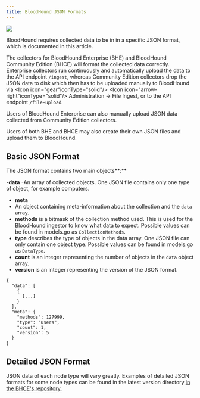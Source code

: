 ```yaml
---
title: BloodHound JSON Formats
---
```


<img src="/assets/community-edition-pill-tag.svg"/> 

BloodHound requires collected data to be in in a specific JSON format, which is documented in this article.

The collectors for BloodHound Enterprise (BHE) and BloodHound Community Edition (BHCE) will format the collected data correctly. Enterprise collectors run continuously and automatically upload the data to the API endpoint `/ingest`, whereas Community Edition collectors drop the JSON data to disk which then has to be uploaded manually to BloodHound via <Icon icon="gear"iconType="solid"/> <Icon icon="arrow-right"iconType="solid"/> Administration → File Ingest, or to the API endpoint `/file-upload`.

Users of BloodHound Enterprise can also manually upload JSON data collected from Community Edition collectors.

Users of both BHE and BHCE may also create their own JSON files and upload them to BloodHound.

## Basic JSON Format

The JSON format contains two main objects**:**

-**data**
  -An array of collected objects. One JSON file contains only one type of object, for example computers.

- **meta**
 - An object containing meta-information about the collection and the `data` array.
  - **methods** is a bitmask of the collection method used. This is used for the BloodHound ingestor to know what data to expect. Possible values can be found in models.go as `CollectionMethods`.
  - **type** describes the type of objects in the data array. One JSON file can only contain one object type. Possible values can be found in models.go as `DataType`.
  - **count** is an integer representing the number of objects in the `data` object array.
  - **version** is an integer representing the version of the JSON format.

```
{
  "data": [
    {
      [...]
    }
  ],
  "meta": {
    "methods": 127999,
    "type": "users",
    "count": 1,
    "version": 5
  }
}
```

## Detailed JSON Format

JSON data of each node type will vary greatly. Examples of detailed JSON formats for some node types can be found in the latest version directory [in the BHCE's repository.](https://github.com/SpecterOps/BloodHound/tree/main/cmd/api/src/test/fixtures/fixtures)
